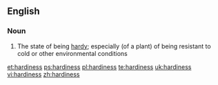 ==English==

===Noun===
{{wikipedia|hardiness (plants)}}
{{en-noun|-}}

# The state of being [[hardy]]; especially (of a plant) of being resistant to cold or other environmental conditions

[[et:hardiness]]
[[ps:hardiness]]
[[pl:hardiness]]
[[te:hardiness]]
[[uk:hardiness]]
[[vi:hardiness]]
[[zh:hardiness]]